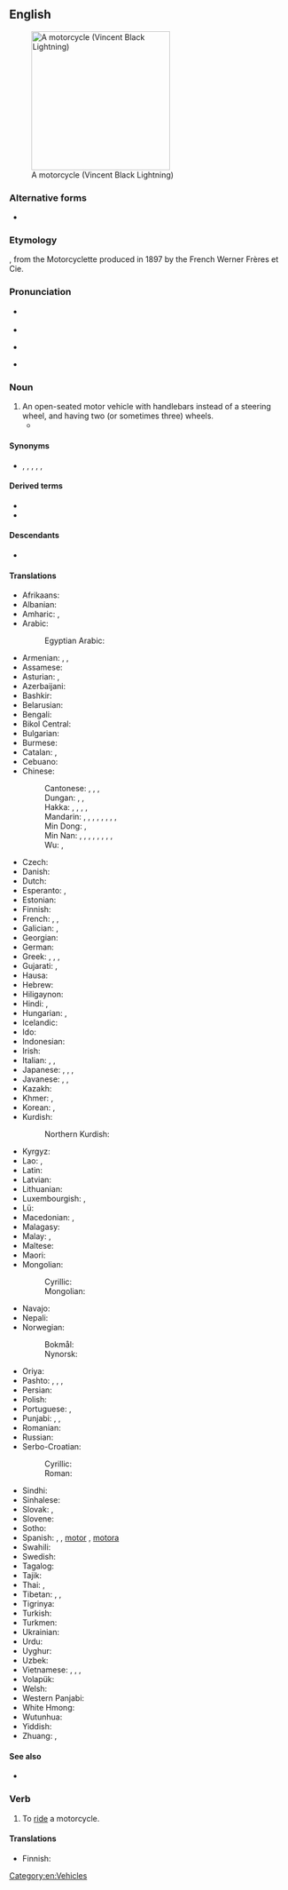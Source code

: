 {{also|motor cycle|motor-cycle}}
==English==
{{wikipedia}}
[[Image:VINCENT_Black_Lightning.jpg|thumb|right|250px|A motorcycle (Vincent Black Lightning)]]

===Alternative forms===
* {{alter|en|motor cycle|motor-cycle}}

===Etymology===
{{root|en|ine-pro|*kʷel-}}
{{compound|en|motor|cycle}}, from the Motorcyclette produced in 1897 by the French Werner Frères et Cie.

===Pronunciation===
* {{a|RP}} {{IPA|en|/ˈməʊtəˌsaɪkəl/}}
* {{audio|en|LL-Q1860 (eng)-Vealhurl-motorcycle.wav|Audio (Southern England)}}
* {{a|GA}} {{IPA|en|/ˈmoʊtɚˌsaɪkəl/|[ˈmoʊɾɚˌsaɪkl̩]}}
* {{hyphenation|en|mo|tor|cy|cle}}

===Noun===
{{en-noun}}

# An open-seated motor vehicle with handlebars instead of a steering wheel, and having two (or sometimes three) wheels.
#* {{quote-book|en|year=2021|author=[[w:Rivers Solomon|Rivers Solomon]]|title=Sorrowland|publisher=#Merky Books|page=43|passage=Vern rubbed her hands along the '''motorcycles''', admiring their size and power, their silver and black sleekness.}}

====Synonyms====
* {{sense|motor-powered vehicle}} {{l|en|bike}}, {{l|en|chopper}}, {{l|en|cycle}}, {{l|en|moped}}, {{l|en|motorbicycle}} {{q|obsolete}}, {{l|en|motorbike}}

====Derived terms====
* {{l|en|motorcyclist}}
* {{l|en|motorcycling}}

====Descendants====
* {{desc|ms|motosikal|bor=1}}

====Translations====
{{trans-top|open-seated motor vehicle with handlebars instead of a steering wheel}}
* Afrikaans: {{t|af|motorfiets}}
* Albanian: {{t+|sq|motoçikletë|f}}
* Amharic: {{t|am|ዶቅዶቄ}}, {{t|am|ሞተርሳይክል}}
* Arabic: {{t|ar|مُوتُوسِيكِل|m|tr=mōtōsīkil}}
*: Egyptian Arabic: {{t|arz|متوسكل|m|tr=mutusekl}}
* Armenian: {{t+|hy|մոտոցիկլետ}}, {{t+|hy|մոտոցիկլ}}, {{qualifier|colloquial}} {{t+|hy|մոտո}}
* Assamese: {{t|as|মটৰ চাইকেল}}
* Asturian: {{t|ast|motocicleta|f}}, {{t|ast|moto|f}}
* Azerbaijani: {{t|az|motosiklet}}
* Bashkir: {{t|ba|мотоцикл}}
* Belarusian: {{t|be|матацы́кл|m}}
* Bengali: {{t|bn|মোটরসাইকেল}}
* Bikol Central: {{t|bcl|motorsiklo}}
* Bulgarian: {{t+|bg|мотоцикле́т|m}}
* Burmese: {{t+|my|မော်တော်ဆိုင်ကယ်}}
* Catalan: {{t+|ca|motocicleta|f}}, {{t+|ca|moto|f}}
* Cebuano: {{t|ceb|motorsiklo}}
* Chinese:
*: Cantonese: {{t|yue|電單車}}, {{t|yue|电单车|tr=din6 daan1 ce1}}, {{t|yue|摩托車}}, {{t|yue|摩托车|tr=mo1 tok3 ce1}}
*: Dungan: {{t|dng|мотуәчә}}, {{t|dng|хуәчичәзы}}, {{t|dng|мотоцикл}}
*: Hakka: {{t|hak|奧多拜}}, {{t|hak|奥多拜|tr=ò-to-pái}}, {{t|hak|機車}}, {{t|hak|机车|tr=kî-chhâ}}, {{t|hak|引擎|tr=ên-chín}}
*: Mandarin: {{t+|cmn|摩托車}}, {{t+|cmn|摩托车|tr=mótuōchē}}, {{t+|cmn|機車}}, {{t+|cmn|机车|tr=jīchē}} {{qualifier|Taiwan}}, {{t+|cmn|摩托|tr=mótuō}}, {{t+|cmn|機器腳踏車}}, {{t+|cmn|机器脚踏车|tr=jīqì jiǎotàchē}} {{qualifier|Taiwan}}, {{t+|cmn|電單車}}, {{t+|cmn|电单车|tr=diàndānchē}}
*: Min Dong: {{t|cdo|摩托車}}, {{t|cdo|摩托车|tr=mò̤-táuk-chiă}}
*: Min Nan: {{t|nan|撲撲車}}, {{t|nan|扑扑车|tr=phok-phok-chhia}}, {{t|nan|歐兜邁}}, {{t|nan|欧兜迈|tr=o͘-tó͘-bái}}, {{t+|nan|機車}}, {{t|nan|机车|tr=ki-chhia}}, {{t|nan|引擎|tr=iân-jín}}, {{t|nan|機器跤踏車}}, {{t|nan|机器跤踏车|tr=ki-khì kha-ta̍h-chhia}}
*: Wu: {{t|wuu|摩托車}}, {{t|wuu|摩托车|tr=mo thoq tsho}}
* Czech: {{t+|cs|motocykl|m}}
* Danish: {{t+|da|motorcykel|c}}
* Dutch: {{t+|nl|motorfiets|f}}
* Esperanto: {{t+|eo|motorbiciklo}}, {{t|eo|motorciklo}}
* Estonian: {{t|et|mootorratas}}
* Finnish: {{t+|fi|moottoripyörä}}
* French: {{t+|fr|moto|f}}, {{t+|fr|motocyclette|f}}, {{t+|fr|motocycle|m}}
* Galician: {{t|gl|motocicleta|f}}, {{t|gl|moto|f}}
* Georgian: {{t|ka|მოტოციკლი}}
* German: {{t+|de|Motorrad|n}}
* Greek: {{t+|el|μηχανή|f}}, {{t+|el|δίκυκλο|n}}, {{t+|el|μοτοσικλέτα|f}}, {{t+|el|μοτοσυκλέτα}}
* Gujarati: {{t|gu|મોટરસાયકલ}}, {{t|gu|બાઈક}} {{qualifier|formally}}
* Hausa: {{t|ha|babur}}
* Hebrew: {{t+|he|אוֹפַנּוֹעַ|m|tr=ofanóa}}
* Hiligaynon: {{t|hil|motorsiklo}}
* Hindi: {{t|hi|मोटरसाइकिल|f}}, {{t|hi|मोटरबाइक|f}}
* Hungarian: {{t+|hu|motorkerékpár}}, {{t+|hu|motorbicikli}}
* Icelandic: {{t+|is|mótorhjól|n}}
* Ido: {{t+|io|motorobiciklo}}
* Indonesian: {{t+|id|sepeda motor}}
* Irish: {{t+|ga|gluaisrothar|m}}
* Italian: {{t+|it|motocicletta|f}}, {{t+|it|moto|f}}, {{t+|it|motociclo|m}}
* Japanese: {{t+|ja|オートバイ|tr=ōtobai}}, {{t|ja|バイク|tr=baiku}}, {{t+|ja|自動二輪車|tr=じどうにりんしゃ, jidō nirinsha}}, {{t+|ja|単車|tr=たんしゃ, tansha}}
* Javanese: {{t|jv|montor}}, {{t|jv|motor}}, {{t|jv|dogos}} {{qualifier|Yogyakarta slang}}
* Kazakh: {{t+|kk|мотоцикл}}
* Khmer: {{t|km|ទោចក្រយានយន្ត}}, {{t|km|ម៉ូតូ}}
* Korean: {{t+|ko|오토바이}}, {{t|ko|모터사이클}}
* Kurdish:
*: Northern Kurdish: {{t+|kmr|motorsiklêt}}
{{trans-mid}}
* Kyrgyz: {{t+|ky|мотоцикл}}
* Lao: {{t+|lo|ລົດຈັກ}}, {{t|lo|ຣົຖຈັກ}}
* Latin: {{t|la|autobirota|f}}
* Latvian: {{t|lv|motocikls|m}}
* Lithuanian: {{t|lt|motociklas|m}}
* Luxembourgish: {{t+|lb|Moto|f}}, {{t|lb|Motorrad|n}}
* Lü: {{t|khb|ᦷᦙᧉᦷᦒᧉ}}
* Macedonian: {{t|mk|мотор|m}}, {{t|mk|мотоци́кл|m}}
* Malagasy: {{t+|mg|môtô}}
* Malay: {{t+|ms|sepeda motor}}, {{t|ms|motosikal}}
* Maltese: {{t|mt|mutur|m}}
* Maori: {{t|mi|motopaika}}
* Mongolian:
*: Cyrillic: {{t+|mn|мотоцикл}}
*: Mongolian: {{t|mn|ᠮᠣᠲ᠋ᠣᠼᠢᠻᠯ}}
* Navajo: {{t|nv|dziʼizítsoh}}
* Nepali: {{t+|ne|मोटरसाइकल|tr=moṭarsāikal}}
* Norwegian:
*: Bokmål: {{t|nb|motorsykkel|m}}
*: Nynorsk: {{t|nn|motorsykkel|m}}
* Oriya: {{t|or|ମଟର ସାଇକେଲ}}
* Pashto: {{t|ps|موټرسايکل|m|tr=moṭarsāykel}}, {{t|ps|موټرګاټ|m|tr=moṭargāṭ}}, {{t|ps|ټپټپ|m|tr=ṭapṭap}}, {{t|ps|ټپټپی|m|tr=ṭapṭapay}}
* Persian: {{t+|fa|موتورسیکلت|tr=motorsiklet}}
* Polish: {{t+|pl|motocykl|m}}
* Portuguese: {{t+|pt|motocicleta|f}}, {{t+|pt|moto|f}}
* Punjabi: {{t|pa|ਮੋਟਰਸਾਈਕਲ}}, {{t|pa|ਬਾਈਕ}}, {{t|pa|ਮੋਟਰਬਾਈਕ}}
* Romanian: {{t+|ro|motocicletă|f}}
* Russian: {{t+|ru|мотоци́кл|m}}
* Serbo-Croatian:
*: Cyrillic: {{t|sh|мотоцѝкл|m}}
*: Roman: {{t+|sh|motocìkl|m}}
* Sindhi: {{t|sd|موٽر سائيڪل}}
* Sinhalese: {{t|si|යතුරුපැදිය}}
* Slovak: {{t|sk|motorka|f}}, {{t|sk|motocykel|m}}
* Slovene: {{t|sl|motocikel|m}}
* Sotho: {{t|st|sethuthuthu}}
* Spanish: {{t+|es|motocicleta|f}} {{qualifier|formal}}, {{t+|es|moto|f}}, [[motor]] {{g|m}} {{qualifier|Dominican Republic|colloquial}}, [[motora]] {{g|f}} {{qualifier|Puerto Rico|colloquial}}
* Swahili: {{t|sw|pikipiki}}
* Swedish: {{t+|sv|motorcykel|c}}
* Tagalog: {{t|tl|motorsiklo}}
* Tajik: {{t|tg|мотосикл}}
* Thai: {{t|th|จักรยานยนต์}}, {{t|th|มอเตอร์ไซค์}}
* Tibetan: {{t|bo|སྦག་སྦག}}, {{t|bo|མོ་ཐོ}}, {{t|bo|མོ་ཐོ་ཁྲེ}}
* Tigrinya: {{t|ti|ሞቶ}}
* Turkish: {{t+|tr|motosiklet}}
* Turkmen: {{t|tk|motosikl}}
* Ukrainian: {{t|uk|мотоци́кл|m}}
* Urdu: {{t|ur|موٹَر سائِیکِل|f|tr=moṭar sāikil}}
* Uyghur: {{t|ug|موتسىكلىت}}
* Uzbek: {{t+|uz|mototsikl}}
* Vietnamese: {{t|vi|xe mô tô}}, {{t+|vi|mô tô}}, {{t+|vi|xe máy}}, {{t+|vi|xe gắn máy}}
* Volapük: {{t|vo|motorasaikul}}
* Welsh: {{t|cy|beic modur|m}}
* Western Panjabi: {{t+|pnb|موٹر سیکل}}
* White Hmong: {{t-needed|mww}}
* Wutunhua: {{t|wuh|moto}}
* Yiddish: {{t|yi|מאָטאָציקל|m}}
* Zhuang: {{t|za|mohdozceh}}, {{t|za|mozdozceh}}
{{trans-bottom}}

====See also====
* {{l|en|scooter}}

===Verb===
{{en-verb}}

# {{lb|en|intransitive}} To [[ride]] a motorcycle.

====Translations====
{{trans-top|to ride a motorcycle}}
* Finnish: {{t|fi|moottoripyöräillä}}
{{trans-mid}}
{{trans-bottom}}

[[Category:en:Vehicles]]